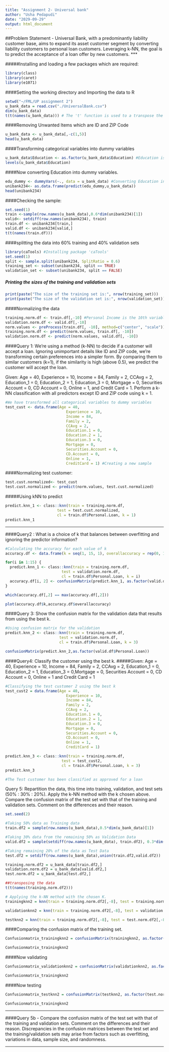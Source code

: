 ---
title: "Assignment 2- Universal bank"
author: "Usha Pedapudi"
date: "2029-09-29"
output: html_document
---

##Problem Statement - 
Universal Bank, with a predominantly liability customer base, aims to expand its asset customer segment by converting liability customers to personal loan customers. Leveraging k-NN, the goal is to predict the acceptance of a loan offer by new customers.
***

#####Installing and loading a few packages which are required:
```{r}
library(class)
library(caret)
library(e1071)
```

####Setting the working directory and Importing the data to R 
```{r}
setwd("~/FML/UP assignment 2")
u_bank_data = read.csv("./UniversalBank.csv")
dim(u_bank_data)
t(t(names(u_bank_data))) # The 't' function is used to a transpose the dataframe
```

####Removing Unwanted Items which are ID and ZIP Code
```{r}
u_bank_data <- u_bank_data[,-c(1,5)]
head(u_bank_data)
```

####Transforming categorical variables into dummy variables
```{r}
u_bank_data$Education <- as.factor(u_bank_data$Education) #Education is being converted into factor
levels(u_bank_data$Education)
```

####Now converting Education into dummy variables.
```{r}
edu_dummy <- dummyVars(~., data = u_bank_data) #Converting Education into Dummy Variables
unibank234<- as.data.frame(predict(edu_dummy,u_bank_data))
head(unibank234)
```

####Checking the sample:
```{r}
set.seed(1)  
train <-sample(row.names(u_bank_data),0.6*dim(unibank234)[1])
valid<- setdiff(row.names(unibank234), train)  
train.df <- unibank234[train,]
valid.df <- unibank234[valid,]
t(t(names(train.df)))
```

####splitting the data into 60% training and 40% validation sets
```{r}
library(caTools) #Installing package 'caTools'
set.seed(1)
split <- sample.split(unibank234, SplitRatio = 0.6)
training_set <- subset(unibank234, split == TRUE)
validation_set <- subset(unibank234, split == FALSE)
```

##### Printing the sizes of the training and validation sets
```{r}
print(paste("The size of the training set is:", nrow(training_set)))
print(paste("The size of the validation set is:", nrow(validation_set)))
```

####Normalizing the data
```{r}
training.norm.df <- train.df[,-10] #Personal Income is the 10th variable
validation.norm.df <- valid.df[,-10]
norm.values <- preProcess(train.df[, -10], method=c("center", "scale"))
training.norm.df <- predict(norm.values, train.df[, -10])
validation.norm.df <- predict(norm.values, valid.df[, -10])
```

####Query 1: We're using a method (k-NN) to decide if a customer will accept a loan. Ignoring unimportant details like ID and ZIP code, we're transforming certain preferences into a simpler form. By comparing them to similar customers (k=1), if the similarity is high (above 0.5), we predict the customer will accept the loan.

Given: Age = 40, Experience = 10, Income = 84, Family = 2, CCAvg = 2, Education_1 = 0, Education_2 = 1, Education_3 = 0, Mortgage = 0, Securities Account = 0, CD Account = 0, Online = 1, and Credit Card = 1. Perform a k-NN classification with all predictors except ID and ZIP code using k = 1.


```{r}
#We have transformed all categorical variables to dummy variables
test_cust <- data.frame(Age = 40, 
                           Experience = 10,
                           Income = 84,
                           Family = 2,
                           CCAvg = 2,
                           Education.1 = 0,
                           Education.2 = 1,
                           Education.3 = 0,
                           Mortgage = 0,
                           Securities.Account = 0,
                           CD.Account = 0,
                           Online = 1,
                           CreditCard = 1) #Creating a new sample
```

####Normalizing test customer:
```{r}
test.cust.normalized<- test_cust
test.cust.normalized <- predict(norm.values, test.cust.normalized)
```

#####Using kNN to predict
```{r}
predict.knn_1 <- class::knn(train = training.norm.df, 
                       test = test.cust.normalized, 
                       cl = train.df$Personal.Loan, k = 1)
predict.knn_1

```

***

####Query2 : What is a choice of k that balances between overfitting and ignoring the predictor information?
```{r}
#Calculating the accuracy for each value of k
accuracy.df <- data.frame(k = seq(1, 15, 1), overallaccuracy = rep(0, 15)) #Setting the range of k values to consider

for(i in 1:15) {
  predict.knn_1 <- class::knn(train = training.norm.df, 
                         test = validation.norm.df, 
                         cl = train.df$Personal.Loan, k = i)
  accuracy.df[i, 2] <- confusionMatrix(predict.knn_1, as.factor(valid.df$Personal.Loan),positive = "1")$overall[1]
} 

which(accuracy.df[,2] == max(accuracy.df[,2])) 

plot(accuracy.df$k,accuracy.df$overallaccuracy)

```

####Query 3: Show the confusion matrix for the validation data that results from using the best k.

```{r}
#Using confusion matrix for the validation
predict.knn_2 <- class::knn(train = training.norm.df, 
                        test = validation.norm.df, 
                        cl = train.df$Personal.Loan, k = 3)

confusionMatrix(predict.knn_2,as.factor(valid.df$Personal.Loan))
```

####Query4: Classify the customer using the best k.
#####Given: Age = 40, Experience = 10, Income = 84, Family = 2, CCAvg = 2, Education_1 = 0, Education_2 = 1, Education_3 = 0,Mortgage = 0, Securities Account = 0, CD Account = 0, Online = 1 and Credit Card = 1
```{r}
#Classifying the test customer 2 using the best k
test_cust2 = data.frame(Age = 40, 
                           Experience = 10, 
                           Income = 84, 
                           Family = 2,
                           CCAvg = 2, 
                           Education.1 = 0, 
                           Education.2 = 1, 
                           Education.3 = 0, 
                           Mortgage = 0, 
                           Securities.Account = 0, 
                           CD.Account = 0, 
                           Online = 1, 
                           CreditCard = 1)

predict.knn_3 <- class::knn(train = training.norm.df, 
                         test = test_cust2, 
                         cl = train.df$Personal.Loan, k = 3)
predict.knn_3

#The Test customer has been classified as approved for a loan
```

Query 5: Repartition the data, this time into training, validation, and test sets (50% : 30% : 20%). Apply the k-NN method with the k chosen above. Compare the confusion matrix of the test set with that of the training and validation sets. Comment on the differences and their reason.

```{r}
set.seed(2)

#Taking 50% data as Training data 
train.df2 = sample(row.names(u_bank_data),0.5*dim(u_bank_data)[1])

#Taking 30% data from the remaining 50% as Validation Data 
valid.df2 = sample(setdiff(row.names(u_bank_data), train.df2), 0.3*dim(u_bank_data)[1])

#Taking remaining 20% of the data as Test Data
test.df2 = setdiff(row.names(u_bank_data),union(train.df2,valid.df2))

training.norm.df2 = u_bank_data[train.df2,]
validation.norm.df2 = u_bank_data[valid.df2,]
test.norm.df2 = u_bank_data[test.df2,]

##transposing the data
t(t(names(training.norm.df2)))

# Applying the k-NN method with the chosen K.
trainingknn2 = knn(train = training.norm.df2[,-8], test = training.norm.df2[,-8], cl = training.norm.df2[,8], k=3)

validationknn2 = knn(train = training.norm.df2[,-8], test = validation.norm.df2[,-8], cl = training.norm.df2[,8], k=3)

testknn2 = knn(train = training.norm.df2[,-8], test = test.norm.df2[,-8], cl = training.norm.df2[,8], k=3)
```

####Comparing the confusion matrix of the training set.
```{r}
Confusionmatrix_trainingknn2 = confusionMatrix(trainingknn2, as.factor(training.norm.df2$Personal.Loan),positive = "1")

Confusionmatrix_trainingknn2
```

####Now validating
```{r}
Confusionmatrix_validationknn2 = confusionMatrix(validationknn2, as.factor(validation.norm.df2$Personal.Loan),positive = "1")

Confusionmatrix_trainingknn2
```

####Now testing
```{r}
Confusionmatrix_testknn2 = confusionMatrix(testknn2, as.factor(test.norm.df2$Personal.Loan),positive = "1")

Confusionmatrix_trainingknn2
```

***

####Query 5b - Compare the confusion matrix of the test set with that of the training and validation sets. Comment on the differences and their reason.
Discrepancies in the confusion matrices between the test set and the training/validation sets may arise from factors such as overfitting, variations in data, sample size, and randomness.

***